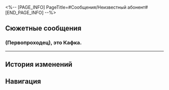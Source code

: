 <%-- [PAGE_INFO]
PageTitle=#Сообщения/Неизвестный абонент#
[END_PAGE_INFO] --%>
{{Сообщение Инфобокс
|id          = 75
|Изображение = НИП Неизвестный абонент Иконка.png
|Тип         = НИП
|Отправитель = Неизвестный абонент
|ПодписьСоо  = 
|Фракция     = Лофу Сяньчжоу
}}

==Сюжетные сообщения==
===(Первопроходец), это Кафка.===
{{Сообщения
|условие_получения = 
|текст =
:'''Неизвестный абонент:''' (Первопроходец), это Кафка.
:'''Неизвестный абонент:''' Просто хочу, чтобы ты {{MC|ж=знала|м=знал}}... Несмотря на всякие сложности, я в полном порядке.
:'''Неизвестный абонент:''' Свобода воли, да? Трудно сказать, но свой выбор ты делаешь {{MC|ж=сама|м=сам}}, претворяя маленький шанс в реальность.
:'''Неизвестный абонент:''' Это чудесно для таких рабов судьбы, как мы с тобой.
:{Выбор} Береги себя
::'''(Первопроходец):''' Кафка, береги себя.
:{Выбор} Больше не пиши
::'''(Первопроходец):''' Спасибо, больше не пиши мне.
:{Выбор} Ошиблась адресатом?
::'''(Первопроходец):''' Ошиблась адресатом?
:{{Диалог|Предупреждение}} Сообщение не доставлено: абонент не зарегистрирован в сети
}}
----

==История изменений==
{{История изменений|2.7}}

==Навигация==
{{Сообщения Навбокс}}